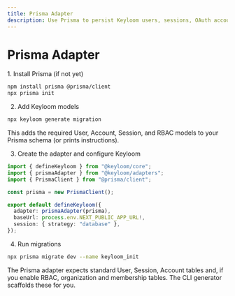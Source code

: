 ```yaml
---
title: Prisma Adapter
description: Use Prisma to persist Keyloom users, sessions, OAuth accounts, and RBAC.
---
```



# Prisma Adapter

<Steps>
1. Install Prisma (if not yet)

```bash
npm install prisma @prisma/client
npx prisma init
```

2. Add Keyloom models

```bash
npx keyloom generate migration
```

This adds the required User, Account, Session, and RBAC models to your Prisma schema (or prints instructions).

3. Create the adapter and configure Keyloom

```ts title="keyloom.config.ts"
import { defineKeyloom } from "@keyloom/core";
import { prismaAdapter } from "@keyloom/adapters";
import { PrismaClient } from "@prisma/client";

const prisma = new PrismaClient();

export default defineKeyloom({
  adapter: prismaAdapter(prisma),
  baseUrl: process.env.NEXT_PUBLIC_APP_URL!,
  session: { strategy: "database" },
});
```

4. Run migrations

```bash
npx prisma migrate dev --name keyloom_init
```
</Steps>

<Callout>
The Prisma adapter expects standard User, Session, Account tables and, if you enable RBAC, organization and membership tables. The CLI generator scaffolds these for you.
</Callout>

